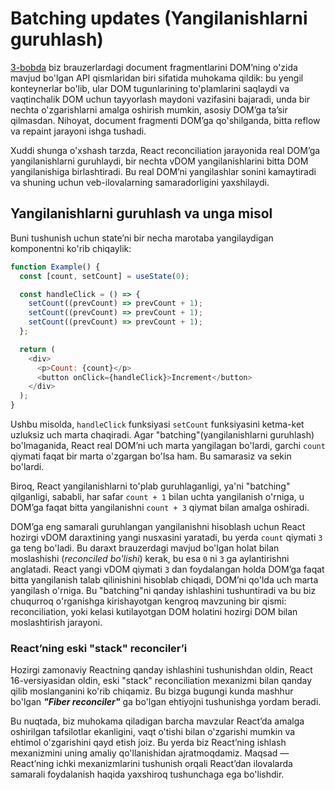 
# Batching updates (Yangilanishlarni guruhlash)

[3-bobda](/docs/react/virtual-dom/document-fragments) biz brauzerlardagi document fragmentlarini DOM’ning o'zida mavjud bo'lgan API qismlaridan biri sifatida muhokama qildik: bu yengil konteynerlar bo'lib, ular DOM tugunlarining to'plamlarini saqlaydi va vaqtinchalik DOM uchun tayyorlash maydoni vazifasini bajaradi, unda bir nechta o'zgarishlarni amalga oshirish mumkin, asosiy DOM’ga ta’sir qilmasdan. Nihoyat, document fragmenti DOM’ga qo'shilganda, bitta reflow va repaint jarayoni ishga tushadi.

Xuddi shunga o'xshash tarzda, React reconciliation jarayonida real DOM’ga yangilanishlarni guruhlaydi, bir nechta vDOM yangilanishlarini bitta DOM yangilanishiga birlashtiradi. Bu real DOM’ni yangilashlar sonini kamaytiradi va shuning uchun veb-ilovalarning samaradorligini yaxshilaydi.

## Yangilanishlarni guruhlash va unga misol

Buni tushunish uchun state’ni bir necha marotaba yangilaydigan komponentni ko'rib chiqaylik:
``` js copy
function Example() {
  const [count, setCount] = useState(0);

  const handleClick = () => {
    setCount((prevCount) => prevCount + 1);
    setCount((prevCount) => prevCount + 1);
    setCount((prevCount) => prevCount + 1);
  };

  return (
    <div>
      <p>Count: {count}</p>
      <button onClick={handleClick}>Increment</button>
    </div>
  );
}
```

Ushbu misolda, `handleClick` funksiyasi `setCount` funksiyasini ketma-ket uzluksiz uch marta chaqiradi. Agar "batching"(yangilanishlarni guruhlash) bo'lmaganida, React real DOM’ni uch marta yangilagan bo'lardi, garchi `count` qiymati faqat bir marta o'zgargan bo'lsa ham. Bu samarasiz va sekin bo'lardi.

Biroq, React yangilanishlarni to'plab guruhlaganligi, ya'ni "batching" qilganligi, sababli, har safar `count + 1` bilan uchta yangilanish o'rniga, u DOM’ga faqat bitta yangilanishni `count + 3` qiymat bilan amalga oshiradi.

DOM’ga eng samarali guruhlangan yangilanishni hisoblash uchun React hozirgi vDOM daraxtining yangi nusxasini yaratadi, bu yerda `count` qiymati `3` ga teng bo'ladi. Bu daraxt brauzerdagi mavjud bo'lgan holat bilan moslashishi (*reconciled bo'lishi*) kerak, bu esa `0` ni `3` ga aylantirishni anglatadi. React yangi vDOM qiymati `3` dan foydalangan holda DOM’ga faqat bitta yangilanish talab qilinishini hisoblab chiqadi, DOM’ni qo'lda uch marta yangilash o'rniga. Bu "batching"ni qanday ishlashini tushuntiradi va bu biz chuqurroq o'rganishga kirishayotgan kengroq mavzuning bir qismi: reconciliation, yoki kelasi kutilayotgan DOM holatini hozirgi DOM bilan moslashtirish jarayoni.

### React’ning eski "stack" reconciler’i

Hozirgi zamonaviy Reactning qanday ishlashini tushunishdan oldin, React 16-versiyasidan oldin, eski "stack" reconciliation mexanizmi bilan qanday qilib moslanganini ko'rib chiqamiz. Bu bizga bugungi kunda mashhur bo'lgan ***"Fiber reconciler"*** ga bo'lgan ehtiyojni tushunishga yordam beradi.

<Callout type="info">
 Bu nuqtada, biz muhokama qiladigan barcha mavzular React’da amalga oshirilgan tafsilotlar ekanligini, vaqt o'tishi bilan o'zgarishi mumkin va ehtimol o'zgarishini qayd etish joiz. Bu yerda biz React’ning ishlash mexanizmini uning amaliy qo'llanishidan ajratmoqdamiz. Maqsad — React’ning ichki mexanizmlarini tushunish orqali React’dan ilovalarda samarali foydalanish haqida yaxshiroq tushunchaga ega bo'lishdir.
</Callout>